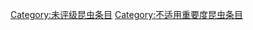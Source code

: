 {{emptycat}}
{{昆虫条目统计表}}

[[Category:未评级昆虫条目|Category:未评级昆虫条目]]
[[Category:不适用重要度昆虫条目|Category:不适用重要度昆虫条目]]